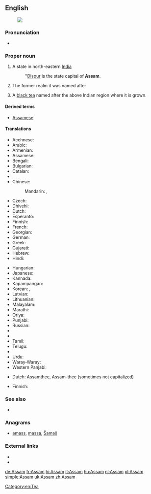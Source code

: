 ==English==
[[Image:Assam in India (disputed hatched).svg|thumb|]]

===Pronunciation===
* {{IPA|/əˈsɒm/|lang=en}}

===Proper noun===
{{en-proper noun}}
# A state in north-eastern [[India]]
#: ''[[Dispur]] is the state capital of '''Assam'''.
# {{history}} The former realm it was named after
# A [[black tea]] named after the above Indian region where it is grown.

====Derived terms====
* [[Assamese]]

====Translations====
{{trans-top|state in India}}
* Acehnese: {{tø|ace|Assam}}
* Arabic: {{t-|ar|أسام|m|tr='asām}}
* Armenian: {{t-|hy|Ասսամ|tr=Assam}}
* Assamese: {{t-|as|অসম|tr=ôxôm|sc=Beng}}
* Bengali: {{t-|bn|আসাম|tr=Asam|sc=Beng}}
* Bulgarian: {{t-|bg|Асам|sc=Cyrl}}
* Catalan: {{t-|ca|Assam}}
* {{trreq|hne}}
* Chinese:
*: Mandarin: {{t|cmn|阿薩密邦|sc=Hani}}, {{t|cmn|阿萨密邦|tr=Āsàmì-bāng|sc=Hani}}
* Czech: {{t-|cs|Ásám|m}}
* Dhivehi: {{t-|dv|އާސާމު|sc=Thaa}}
* Dutch: {{t+|nl|Assam|n}}
* Esperanto: {{t-|eo|Asamo}}
* Finnish: {{t-|fi|Assam}}
* French: {{t+|fr|Assam|n}}
* Georgian: {{t-|ka|ასამი|tr=asami|sc=Geor}}
* German: {{t+|de|Assam|n}}
* Greek: {{t-|el|Ασσάμ|f|tr=Assám}}
* Gujarati: {{t-|gu|આસામ|tr=āsāma|sc=Gujr}}
* Hebrew: {{t-|he|אסאם|tr=}}
* Hindi: {{t-|hi|आसाम|tr=āsām}}
{{trans-mid}}
* Hungarian: {{t+|hu|Asszám}}
* Japanese: {{t-|ja|アッサム州|tr=Assamu-shū}}
* Kannada: {{t-|kn|ಅಸ್ಸಾಂ|sc=Knda}}
* Kapampangan: {{tø|pam|Assam}}
* Korean: {{t-|ko|아삼 주|tr=Asam ju|sc=Hang}},  {{t-|ko|아삼|tr=Asam|sc=Hang}}
* Latvian: {{t-|lv|Asama}}
* Lithuanian: {{t-|lt|Asamas}}
* Malayalam: {{t+|ml|ആസാം|tr=āsām|sc=Mlym}}
* Marathi: {{t-|mr|आसाम|tr=āsāma|sc=Deva}}
* Oriya: {{t-|or|ଆସାମ|tr=āsāma|sc=Orya}}
* Punjabi: {{t-|pa|ਅਸਾਮ|tr=asām|sc=Guru}}
* Russian: {{t-|ru|Ассам|m|tr=Assám}}
* {{trreq|sat}}
* {{trreq|sip}}
* Tamil: {{t+|ta|அசாம்|tr=acām|sc=Taml}}
* Telugu: {{t+|te|అసోం|tr=asōṅ|sc=Telu}}
* {{trreq|uk}}
* Urdu: {{t-|ur|آسام|tr=āsām}}
* Waray-Waray: {{tø|war|Assam}}
* Western Panjabi: {{t+|pnb|آسام}}
{{trans-bottom}}

{{trans-top|black tea}}
* Dutch: Assamthee, Assam-thee (sometimes not capitalized)
{{trans-mid}}
* Finnish: {{t+|fi|tee|alt=Assam-tee}}
{{trans-bottom}}

===See also===
* {{list:states of India/en}}

===Anagrams===
* [[amass#English|amass]], [[massa#English|massa]], [[Šamaš#English|Šamaš]]

===External links===
* {{pedialite}}
* {{pedialite|Assam tea}}

[[Category:en:Tea]]

[[de:Assam]]
[[fr:Assam]]
[[hi:Assam]]
[[it:Assam]]
[[hu:Assam]]
[[nl:Assam]]
[[pl:Assam]]
[[simple:Assam]]
[[uk:Assam]]
[[zh:Assam]]